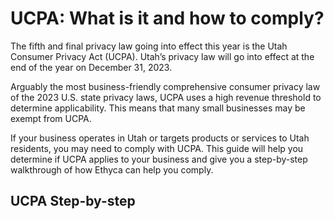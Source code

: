 
# UCPA: What is it and how to comply?

The fifth and final privacy law going into effect this year is the Utah Consumer Privacy Act (UCPA). Utah’s privacy law will go into effect at the end of the year on December 31, 2023. 

Arguably the most business-friendly comprehensive consumer privacy law of the 2023 U.S. state privacy laws, UCPA uses a high revenue threshold to determine applicability. This means that many small businesses may be exempt from UCPA.

If your business operates in Utah or targets products or services to Utah residents, you may need to comply with UCPA. This guide will help you determine if UCPA applies to your business and give you a step-by-step walkthrough of how Ethyca can help you comply.

## UCPA Step-by-step
<KeyFeatWrap>
  <KeyFeat title="What is the UCPA" link="/regulations/ucpa/what_is_ucpa"  description="A brief introduction to the Colorado Privacy Act (UCPA)"/>
  <KeyFeat title="What are the requirements of the UCPA?" link="/regulations/ucpa/what_reqs_ucpa"  description="A summary of the key requirements of the UCPA and considerations for how you can support them."/>
  <KeyFeat title="Additional Business Obligations of UCPA" link="/regulations/ucpa/addtl_reqs_ucpa"   description="A rundown of additional requirements businesses must follow under UCPA."/>
  <KeyFeat title="UCPA Step 01: Creating a data map" link="/regulations/ucpa/data_map_ucpa"   description="How to create a data map that will enable compliance for UCPA."/>
  <KeyFeat title="UCPA Step 02: Access Requests for ucpa" link="/regulations/ucpa/access_requests_ucpa"   description="This guide will show you how to fulfill users' access requests for UCPA"/>
  <KeyFeat title="UCPA Step 03: Erasure Requests for ucpa" link="/regulations/ucpa/erasure_ucpa"   description="This guide will show you how to fulfill users' erasure requests for UCPA"/>
  <KeyFeat title="UCPA Step 04: Portability Requests for ucpa" link="/regulations/ucpa/portability_ucpa"   description="This guide will show you how to fulfill users' data portability requests for UCPA"/>
  <KeyFeat title="UCPA Step 05: Data Protection Assessments" link="/regulations/ucpa/dpa_ucpa"   description="How to perform Data Protection Assessments to measure the risks of processing activities."/>
  <KeyFeat title="Summary" link="/regulations/ucpa/conclusion_ucpa"   description="How Ethyca enables UCPA compliance for your business and beyond."/>
</KeyFeatWrap>